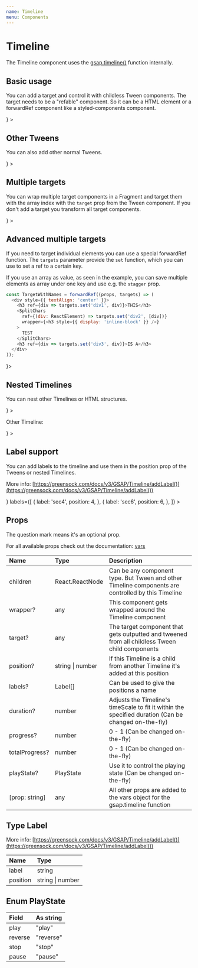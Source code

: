 ```yaml
---
name: Timeline
menu: Components
---
```



# Timeline

The Timeline component uses the [gsap.timeline()](https://greensock.com/docs/v3/GSAP/Timeline) function internally.


## Basic usage

You can add a target and control it with childless Tween components. The target needs to be a "refable" component.
So it can be a HTML element or a forwardRef component like a styled-components component.

<Playground>
  <Controls playState={PlayState.stop}>
    <Timeline
      target={
        <div style={{ width: '100px', height: '100px', background: '#ccc' }} />
      }
    >
      <Tween from={{ opacity: 0 }} to={{ opacity: 1 }} duration={2} />
      <Tween to={{ x: '200px' }} />
      <Tween to={{ rotation: 180 }} position="+=1" />
    </Timeline>
  </Controls>
</Playground>

## Other Tweens

You can also add other normal Tweens.

<Playground>
  <Controls playState={PlayState.stop}>
    <Timeline
      target={
        <div style={{ width: '100px', height: '100px', background: '#ccc' }} />
      }
    >
      <Tween from={{ opacity: 0 }} to={{ opacity: 1 }} duration={2} />
      <Tween to={{ x: '200px' }} />
      <Tween to={{ x: '200px' }} duration={1}>
        <div style={{ width: '100px', height: '100px', background: 'red' }} />
      </Tween>
    </Timeline>
  </Controls>
</Playground>

## Multiple targets

You can wrap multiple target components in a Fragment and target them with the array index with the `target` prop from the Tween component.
If you don't add a target you transform all target components.

<Playground>
  <Controls playState={PlayState.stop}>
    <Timeline
      target={
        <Fragment>
          <div style={{ width: '100px', height: '100px', background: '#ccc' }} />
          <div style={{ width: '100px', height: '100px', background: 'red' }} />
        </Fragment>
      }
    >
      <Tween to={{ x: '100px' }} target={0} />
      <Tween to={{ x: '100px' }} target={1} />
      <Tween to={{ x: '200px' }} target={0} />
      <Tween to={{ x: '200px' }} target={1} />
      <Tween to={{ opacity: 0 }} />
    </Timeline>
  </Controls>
</Playground>

## Advanced multiple targets

If you need to target individual elements you can use a special forwardRef function.
The `targets` parameter provide the `set` function, which you can use to set a ref to a certain key.

If you use an array as value, as seen in the example, you can save multiple elements as array under one key and use e.g. the `stagger` prop.

```javascript
const TargetWithNames = forwardRef((props, targets) => (
  <div style={{ textAlign: 'center' }}>
    <h3 ref={div => targets.set('div1', div)}>THIS</h3>
    <SplitChars
      ref={(div: ReactElement) => targets.set('div2', [div])}
      wrapper={<h3 style={{ display: 'inline-block' }} />}
    >
      TEST
    </SplitChars>
    <h3 ref={div => targets.set('div3', div)}>IS A</h3>
  </div>
));

```

<Playground>
  <Controls playState={PlayState.stop}>
    <Timeline target={<TargetWithNames />}>
      <Tween from={{ x: '-100vw' }} target="div1" position="0" />
      <Tween from={{ x: '-100vw' }} target="div2" position="2" stagger={0.1} />
      <Tween from={{ x: '-100vw' }} target="div3" position="1" />
    </Timeline>
  </Controls>
</Playground>

## Nested Timelines

You can nest other Timelines or HTML structures.

<Playground>
  <Controls playState={PlayState.stop}>
    <Timeline
      target={
        <div style={{ width: '100px', height: '100px', background: '#ccc' }} />
      }
    >
      <Tween from={{ scaleX: 0.5, scaleY: 0.5 }} duration={2} />
      <Tween to={{ x: '200px' }} />
      <div>
        <p>Other Timeline:</p>
        <Timeline
          target={
            <div style={{ width: '100px', height: '100px', background: 'red' }} />
          }
        >
          <Tween from={{ scaleX: 0.5, scaleY: 0.5 }} duration={2} />
          <Tween to={{ x: '200px' }} />
        </Timeline>
      </div>
    </Timeline>
  </Controls>
</Playground>

## Label support

You can add labels to the timeline and use them in the position prop of the Tweens or nested Timelines.

More info: [https://greensock.com/docs/v3/GSAP/Timeline/addLabel()](https://greensock.com/docs/v3/GSAP/Timeline/addLabel())

<Playground>
  <Controls playState={PlayState.stop}>
    <Timeline
      target={
        <div style={{ width: '100px', height: '100px', background: '#ccc' }} />
      }
      labels={[
        {
          label: 'sec4',
          position: 4,
        },
        {
          label: 'sec6',
          position: 6,
        },
      ]}
    >
      <Tween from={{ opacity: 0 }} to={{ opacity: 1 }} duration={2} />
      <Tween to={{ x: '200px' }} />
      <Tween to={{ rotation: 180 }} position="sec4" />
      <Tween to={{ x: '0px' }} position="sec6" />
    </Timeline>
  </Controls>
</Playground>

## Props

The question mark means it's an optional prop.

For all available props check out the documentation: [vars](https://greensock.com/docs/v3/GSAP/Timeline/vars)

| Name | Type | Description |
| :-- | :-- | :-- |
| children | React.ReactNode | Can be any component type. But Tween and other Timeline components are controlled by this Timeline |
| wrapper? | any | This component gets wrapped around the Timeline component |
| target? | any | The target component that gets outputted and tweened from all childless Tween child components |
| position? | string \| number | If this Timeline is a child from another Timeline it's added at this position  |
| labels? | Label[] | Can be used to give the positions a name |
| duration? | number | Adjusts the Timeline's timeScale to fit it within the specified duration (Can be changed on-the-fly) |
| progress? | number | 0 - 1 (Can be changed on-the-fly) |
| totalProgress? | number | 0 - 1 (Can be changed on-the-fly) |
| playState? | PlayState | Use it to control the playing state (Can be changed on-the-fly) |
| [prop: string] | any | All other props are added to the vars object for the gsap.timeline function |

## Type Label

More info: [https://greensock.com/docs/v3/GSAP/Timeline/addLabel()](https://greensock.com/docs/v3/GSAP/Timeline/addLabel())

| Name | Type |
| :-- | :-- |
| label | string |
| position | string \| number |

## Enum PlayState

| Field | As string |
| :-- | :-- |
| play | "play" |
| reverse | "reverse" |
| stop | "stop" |
| pause | "pause" |
